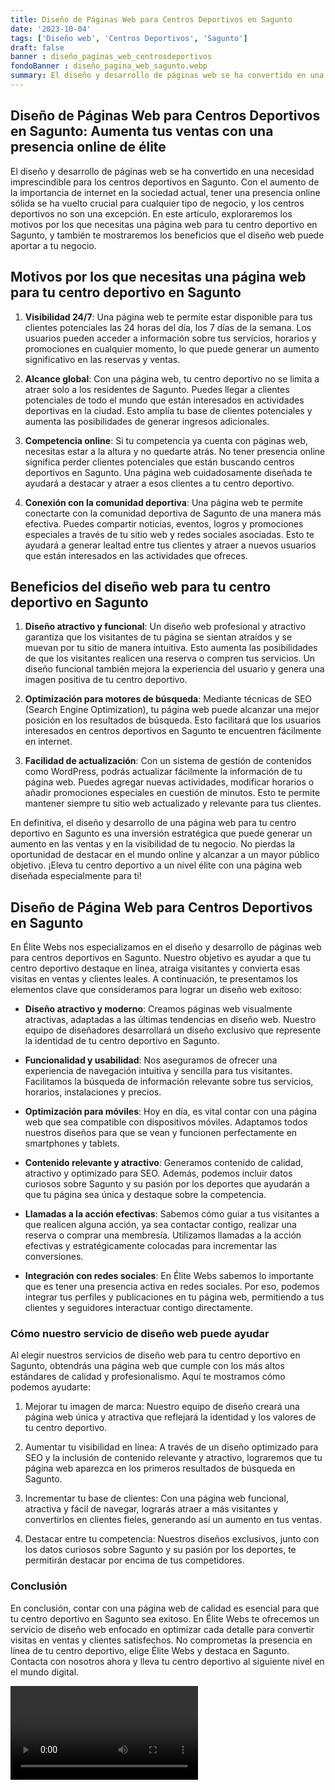 ```yaml
---
title: Diseño de Páginas Web para Centros Deportivos en Sagunto
date: '2023-10-04'
tags: ['Diseño web', 'Centros Deportivos', 'Sagunto']
draft: false
banner : diseño_paginas_web_centrosdeportivos
fondoBanner : diseño_pagina_web_sagunto.webp
summary: El diseño y desarrollo de páginas web se ha convertido en una necesidad imprescindible para los centros deportivos en Sagunto. Con el aumento de la importancia de internet en la sociedad actual, tener una presencia online sólida se ha vuelto crucial para cualquier tipo de negocio, y los centros deportivos no son una excepción. En este artículo, exploraremos los motivos por los que necesitas una página web para tu centro deportivo en Sagunto, y también te mostraremos los beneficios que el diseño web puede aportar a tu negocio.
---
```


## Diseño de Páginas Web para Centros Deportivos en Sagunto: Aumenta tus ventas con una presencia online de élite

El diseño y desarrollo de páginas web se ha convertido en una necesidad imprescindible para los centros deportivos en Sagunto. Con el aumento de la importancia de internet en la sociedad actual, tener una presencia online sólida se ha vuelto crucial para cualquier tipo de negocio, y los centros deportivos no son una excepción. En este artículo, exploraremos los motivos por los que necesitas una página web para tu centro deportivo en Sagunto, y también te mostraremos los beneficios que el diseño web puede aportar a tu negocio.

## Motivos por los que necesitas una página web para tu centro deportivo en Sagunto

1. **Visibilidad 24/7**: Una página web te permite estar disponible para tus clientes potenciales las 24 horas del día, los 7 días de la semana. Los usuarios pueden acceder a información sobre tus servicios, horarios y promociones en cualquier momento, lo que puede generar un aumento significativo en las reservas y ventas.

2. **Alcance global**: Con una página web, tu centro deportivo no se limita a atraer solo a los residentes de Sagunto. Puedes llegar a clientes potenciales de todo el mundo que están interesados en actividades deportivas en la ciudad. Esto amplía tu base de clientes potenciales y aumenta las posibilidades de generar ingresos adicionales.

3. **Competencia online**: Si tu competencia ya cuenta con páginas web, necesitas estar a la altura y no quedarte atrás. No tener presencia online significa perder clientes potenciales que están buscando centros deportivos en Sagunto. Una página web cuidadosamente diseñada te ayudará a destacar y atraer a esos clientes a tu centro deportivo.

4. **Conexión con la comunidad deportiva**: Una página web te permite conectarte con la comunidad deportiva de Sagunto de una manera más efectiva. Puedes compartir noticias, eventos, logros y promociones especiales a través de tu sitio web y redes sociales asociadas. Esto te ayudará a generar lealtad entre tus clientes y atraer a nuevos usuarios que están interesados en las actividades que ofreces.

## Beneficios del diseño web para tu centro deportivo en Sagunto

1. **Diseño atractivo y funcional**: Un diseño web profesional y atractivo garantiza que los visitantes de tu página se sientan atraídos y se muevan por tu sitio de manera intuitiva. Esto aumenta las posibilidades de que los visitantes realicen una reserva o compren tus servicios. Un diseño funcional también mejora la experiencia del usuario y genera una imagen positiva de tu centro deportivo.

2. **Optimización para motores de búsqueda**: Mediante técnicas de SEO (Search Engine Optimization), tu página web puede alcanzar una mejor posición en los resultados de búsqueda. Esto facilitará que los usuarios interesados en centros deportivos en Sagunto te encuentren fácilmente en internet.

3. **Facilidad de actualización**: Con un sistema de gestión de contenidos como WordPress, podrás actualizar fácilmente la información de tu página web. Puedes agregar nuevas actividades, modificar horarios o añadir promociones especiales en cuestión de minutos. Esto te permite mantener siempre tu sitio web actualizado y relevante para tus clientes.

En definitiva, el diseño y desarrollo de una página web para tu centro deportivo en Sagunto es una inversión estratégica que puede generar un aumento en las ventas y en la visibilidad de tu negocio. No pierdas la oportunidad de destacar en el mundo online y alcanzar a un mayor público objetivo. ¡Eleva tu centro deportivo a un nivel élite con una página web diseñada especialmente para ti!

<GifSeo />

<Cta />

## Diseño de Página Web para Centros Deportivos en Sagunto

En Élite Webs nos especializamos en el diseño y desarrollo de páginas web para centros deportivos en Sagunto. Nuestro objetivo es ayudar a que tu centro deportivo destaque en línea, atraiga visitantes y convierta esas visitas en ventas y clientes leales. A continuación, te presentamos los elementos clave que consideramos para lograr un diseño web exitoso:

- **Diseño atractivo y moderno**: Creamos páginas web visualmente atractivas, adaptadas a las últimas tendencias en diseño web. Nuestro equipo de diseñadores desarrollará un diseño exclusivo que represente la identidad de tu centro deportivo en Sagunto.

- **Funcionalidad y usabilidad**: Nos aseguramos de ofrecer una experiencia de navegación intuitiva y sencilla para tus visitantes. Facilitamos la búsqueda de información relevante sobre tus servicios, horarios, instalaciones y precios.

- **Optimización para móviles**: Hoy en día, es vital contar con una página web que sea compatible con dispositivos móviles. Adaptamos todos nuestros diseños para que se vean y funcionen perfectamente en smartphones y tablets.

- **Contenido relevante y atractivo**: Generamos contenido de calidad, atractivo y optimizado para SEO. Además, podemos incluir datos curiosos sobre Sagunto y su pasión por los deportes que ayudarán a que tu página sea única y destaque sobre la competencia.

- **Llamadas a la acción efectivas**: Sabemos cómo guiar a tus visitantes a que realicen alguna acción, ya sea contactar contigo, realizar una reserva o comprar una membresía. Utilizamos llamadas a la acción efectivas y estratégicamente colocadas para incrementar las conversiones.

- **Integración con redes sociales**: En Élite Webs sabemos lo importante que es tener una presencia activa en redes sociales. Por eso, podemos integrar tus perfiles y publicaciones en tu página web, permitiendo a tus clientes y seguidores interactuar contigo directamente.

### Cómo nuestro servicio de diseño web puede ayudar

Al elegir nuestros servicios de diseño web para tu centro deportivo en Sagunto, obtendrás una página web que cumple con los más altos estándares de calidad y profesionalismo. Aquí te mostramos cómo podemos ayudarte:

1. Mejorar tu imagen de marca: Nuestro equipo de diseño creará una página web única y atractiva que reflejará la identidad y los valores de tu centro deportivo.

2. Aumentar tu visibilidad en línea: A través de un diseño optimizado para SEO y la inclusión de contenido relevante y atractivo, lograremos que tu página web aparezca en los primeros resultados de búsqueda en Sagunto.

3. Incrementar tu base de clientes: Con una página web funcional, atractiva y fácil de navegar, lograrás atraer a más visitantes y convertirlos en clientes fieles, generando así un aumento en tus ventas.

4. Destacar entre tu competencia: Nuestros diseños exclusivos, junto con los datos curiosos sobre Sagunto y su pasión por los deportes, te permitirán destacar por encima de tus competidores.

### Conclusión

En conclusión, contar con una página web de calidad es esencial para que tu centro deportivo en Sagunto sea exitoso. En Élite Webs te ofrecemos un servicio de diseño web enfocado en optimizar cada detalle para convertir visitas en ventas y clientes satisfechos. No comprometas la presencia en línea de tu centro deportivo, elige Élite Webs y destaca en Sagunto. Contacta con nosotros ahora y lleva tu centro deportivo al siguiente nivel en el mundo digital.

<Video />

<CtaBot job='Centros Deportivos' city='Sagunto'/>

<Gmaps query='Sagunto+españa+maps' />